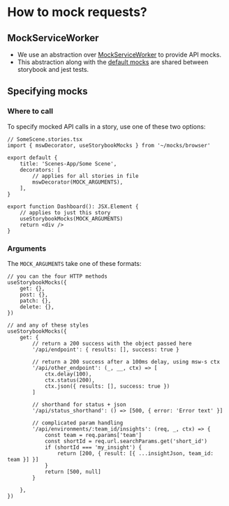 
<Meta title=" How to mock requests?" />

# How to mock requests?

## MockServiceWorker

- We use an abstraction over [MockServiceWorker](https://mswjs.io/) to provide API mocks.
- This abstraction along with the
  [default mocks](https://github.com/PostHog/posthog/blob/master/frontend/src/mocks/handlers.ts#L7) are shared between storybook and jest tests.

## Specifying mocks

### Where to call

To specify mocked API calls in a story, use one of these two options:

```tsx
// SomeScene.stories.tsx
import { mswDecorator, useStorybookMocks } from '~/mocks/browser'

export default {
    title: 'Scenes-App/Some Scene',
    decorators: [
        // applies for all stories in file
        mswDecorator(MOCK_ARGUMENTS),
    ],
}

export function Dashboard(): JSX.Element {
    // applies to just this story
    useStorybookMocks(MOCK_ARGUMENTS)
    return <div />
}
```

### Arguments

The `MOCK_ARGUMENTS` take one of these formats:

```tsx
// you can the four HTTP methods
useStorybookMocks({
    get: {},
    post: {},
    patch: {},
    delete: {},
})

// and any of these styles
useStorybookMocks({
    get: {
        // return a 200 success with the object passed here
        '/api/endpoint': { results: [], success: true }

        // return a 200 success after a 100ms delay, using msw-s ctx
        '/api/other_endpoint': (_, __, ctx) => [
            ctx.delay(100),
            ctx.status(200),
            ctx.json({ results: [], success: true })
        ]

        // shorthand for status + json
        '/api/status_shorthand': () => [500, { error: 'Error text' }]

        // complicated param handling
        '/api/environments/:team_id/insights': (req, _, ctx) => {
            const team = req.params['team']
            const shortId = req.url.searchParams.get('short_id')
            if (shortId === 'my_insight') {
                return [200, { result: [{ ...insightJson, team_id: team }] }]
            }
            return [500, null]
        }

    },
})

```
